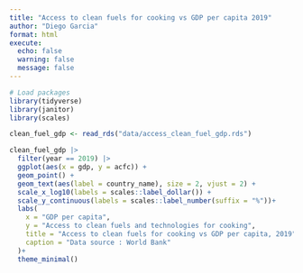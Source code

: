 ```yaml
---
title: "Access to clean fuels for cooking vs GDP per capita 2019"
author: "Diego Garcia"
format: html
execute: 
  echo: false
  warning: false
  message: false
---
```



```r
# Load packages
library(tidyverse)
library(janitor)
library(scales)

```

```r
clean_fuel_gdp <- read_rds("data/access_clean_fuel_gdp.rds")
```

```r
clean_fuel_gdp |> 
  filter(year == 2019) |> 
  ggplot(aes(x = gdp, y = acfc)) +
  geom_point() +
  geom_text(aes(label = country_name), size = 2, vjust = 2) +
  scale_x_log10(labels = scales::label_dollar()) +
  scale_y_continuous(labels = scales::label_number(suffix = "%"))+
  labs(
    x = "GDP per capita",
    y = "Access to clean fuels and technologies for cooking",
    title = "Access to clean fuels for cooking vs GDP per capita, 2019",
    caption = "Data source : World Bank"
  )+
  theme_minimal()
  
```


